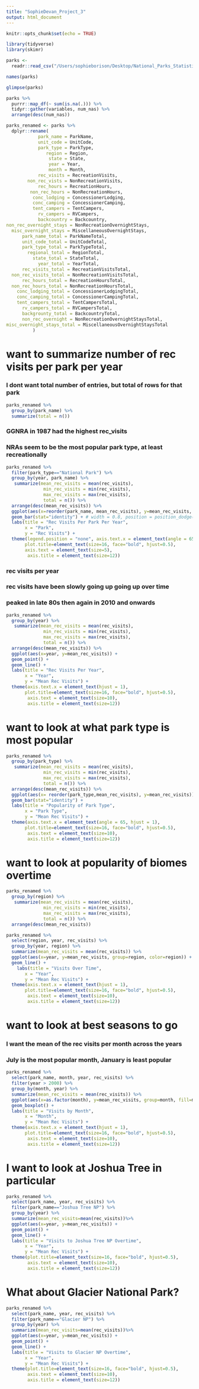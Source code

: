 ```yaml
---
title: "SophieDevan_Project_3"
output: html_document
---
```


```r
knitr::opts_chunk$set(echo = TRUE)
```

```r
library(tidyverse)
library(skimr)
```

```r
parks <- 
  readr::read_csv("/Users/sophieborison/Desktop/National_Parks_Statistics.csv", skip=3, na=c("NA", "N/A", "#N/A"))
```

```r
names(parks)
```

```r
glimpse(parks)
```

```r
parks %>%
  purrr::map_df(~ sum(is.na(.))) %>%
  tidyr::gather(variables, num_nas) %>% 
  arrange(desc(num_nas))
```

```r
parks_renamed <- parks %>%
  dplyr::rename(
            park_name = ParkName,
            unit_code = UnitCode,                     
            park_type = ParkType,
               region = Region,                         
                state = State,
                year = Year,                           
                month = Month,   
            rec_visits = RecreationVisits,
        non_rec_vists = NonRecreationVisits,
            rec_hours = RecreationHours,
         non_rec_hours = NonRecreationHours,
          conc_lodging = ConcessionerLodging,            
          conc_camping = ConcessionerCamping,
          tent_campers = TentCampers,
            rv_campers = RVCampers,
            backcountry = Backcountry,               
non_rec_overnight_stays = NonRecreationOvernightStays,
  misc_overnight_stays = MiscellaneousOvernightStays,
      park_name_total = ParkNameTotal,
      unit_code_total = UnitCodeTotal,    
      park_type_total = ParkTypeTotal,            
        regional_total = RegionTotal,    
          state_total = StateTotal,
            year_total = YearTotal,
      rec_visits_total = RecreationVisitsTotal,
  non_rec_visits_total = NonRecreationVisitsTotal,
      rec_hours_total = RecreationHoursTotal,
  non_rec_hours_total = NonRecreationHoursTotal,   
    conc_lodging_total = ConcessionerLodgingTotal,
    conc_camping_total = ConcessionerCampingTotal,
    tent_campers_total = TentCampersTotal,
      rv_campers_total = RVCampersTotal,      
      backgrounty_total = BackcountryTotal,                
      non_rec_overnight = NonRecreationOvernightStaysTotal,
misc_overnight_stays_total = MiscellaneousOvernightStaysTotal
          )
```

# want to summarize number of rec visits per park per year

### I dont want total number of entries, but total of rows for that park
```r
parks_renamed %>%
  group_by(park_name) %>%
  summarize(total = n())
```

### GGNRA in 1987 had the highest rec_visits 
### NRAs seem to be the most popular park type, at least recreationally
```r
parks_renamed %>%
  filter(park_type=="National Park") %>%
  group_by(year, park_name) %>%
   summarize(mean_rec_visits = mean(rec_visits), 
              min_rec_visits = min(rec_visits),
              max_rec_visits = max(rec_visits),
              total = n()) %>%
  arrange(desc(mean_rec_visits)) %>%
  ggplot(aes(x=reorder(park_name, mean_rec_visits), y=mean_rec_visits, group=year, fill=year)) +
  geom_bar(stat="identity") + # width = 0.8, position = position_dodge(width = 0.9)
  labs(title = "Rec Visits Per Park Per Year",
       x = "Park",
       y = "Rec Visits") +
  theme(legend.position = "none", axis.text.x = element_text(angle = 65, hjust = 1),
       plot.title=element_text(size=16, face="bold", hjust=0.5),
       axis.text = element_text(size=5),
        axis.title = element_text(size=12))
```

### rec visits per year
### rec visits have been slowly going up going up over time
### peaked in late 80s then again in 2010 and onwards
```r
parks_renamed %>%
  group_by(year) %>%
   summarize(mean_rec_visits = mean(rec_visits), 
              min_rec_visits = min(rec_visits),
              max_rec_visits = max(rec_visits),
              total = n()) %>%
  arrange(desc(mean_rec_visits)) %>%
  ggplot(aes(x=year, y=mean_rec_visits)) +
  geom_point() +
  geom_line() +
  labs(title = "Rec Visits Per Year",
       x = "Year",
       y = "Mean Rec Visits") +
  theme(axis.text.x = element_text(hjust = 1),
       plot.title=element_text(size=16, face="bold", hjust=0.5),
        axis.text = element_text(size=10),
        axis.title = element_text(size=12))
```

# want to look at what park type is most popular

```r
parks_renamed %>%
  group_by(park_type) %>%
   summarize(mean_rec_visits = mean(rec_visits), 
              min_rec_visits = min(rec_visits),
              max_rec_visits = max(rec_visits),
              total = n()) %>%
  arrange(desc(mean_rec_visits)) %>%
  ggplot(aes(x= reorder(park_type,mean_rec_visits), y=mean_rec_visits)) +
  geom_bar(stat="identity") +
  labs(title = "Popularity of Park Type",
       x = "Park Type",
       y = "Mean Rec Visits") +
  theme(axis.text.x = element_text(angle = 65, hjust = 1),
       plot.title=element_text(size=16, face="bold", hjust=0.5),
        axis.text = element_text(size=10),
        axis.title = element_text(size=12))
```

# want to look at popularity of biomes overtime

```r
parks_renamed %>%
  group_by(region) %>%
   summarize(mean_rec_visits = mean(rec_visits), 
              min_rec_visits = min(rec_visits),
              max_rec_visits = max(rec_visits),
              total = n()) %>%
  arrange(desc(mean_rec_visits))
```

```r
parks_renamed %>%
  select(region, year, rec_visits) %>%
  group_by(year, region) %>%
  summarize(mean_rec_visits = mean(rec_visits)) %>%
  ggplot(aes(x=year, y=mean_rec_visits, group=region, color=region)) +
  geom_line() +
    labs(title = "Visits Over Time",
       x = "Year",
       y = "Mean Rec Visits") +
  theme(axis.text.x = element_text(hjust = 1),
       plot.title=element_text(size=16, face="bold", hjust=0.5),
        axis.text = element_text(size=10),
        axis.title = element_text(size=12))
```

# want to look at best seasons to go

### I want the mean of the rec visits per month across the years

### July is the most popular month, January is least popular
```r
parks_renamed %>%
  select(park_name, month, year, rec_visits) %>%
  filter(year > 2000) %>%
  group_by(month, year) %>%
  summarize(mean_rec_visits = mean(rec_visits)) %>%
  ggplot(aes(x=as.factor(month), y=mean_rec_visits, group=month, fill=month)) +
  geom_boxplot() +
  labs(title = "Visits by Month",
       x = "Month",
       y = "Mean Rec Visits") +
  theme(axis.text.x = element_text(hjust = 1),
       plot.title=element_text(size=16, face="bold", hjust=0.5),
        axis.text = element_text(size=10),
        axis.title = element_text(size=12))
```

# I want to look at Joshua Tree in particular

```r
parks_renamed %>%
  select(park_name, year, rec_visits) %>%
  filter(park_name=="Joshua Tree NP") %>%
  group_by(year) %>%
  summarize(mean_rec_visits=mean(rec_visits))%>%
  ggplot(aes(x=year, y=mean_rec_visits)) +
  geom_point() +
  geom_line() +
  labs(title = "Visits to Joshua Tree NP Overtime",
       x = "Year",
       y = "Mean Rec Visits") +
  theme(plot.title=element_text(size=16, face="bold", hjust=0.5),
        axis.text = element_text(size=10),
        axis.title = element_text(size=12))
```


# What about Glacier National Park?

```r
parks_renamed %>%
  select(park_name, year, rec_visits) %>%
  filter(park_name=="Glacier NP") %>%
  group_by(year) %>%
  summarize(mean_rec_visits=mean(rec_visits))%>%
  ggplot(aes(x=year, y=mean_rec_visits)) +
  geom_point() +
  geom_line() +
  labs(title = "Visits to Glacier NP Overtime",
       x = "Year",
       y = "Mean Rec Visits") +
  theme(plot.title=element_text(size=16, face="bold", hjust=0.5),
        axis.text = element_text(size=10),
        axis.title = element_text(size=12))
```